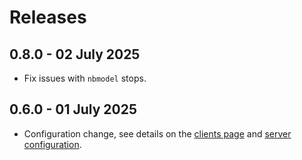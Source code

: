 # Releases

## 0.8.0 - 02 July 2025
- Fix issues with `nbmodel` stops.

## 0.6.0 - 01 July 2025
- Configuration change, see details on the [clients page](/clients) and [server configuration](/server-configuration).
